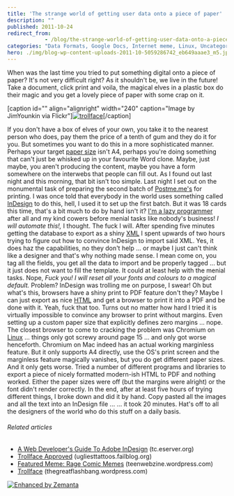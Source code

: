 ```yaml
---
title: 'The strange world of getting user data onto a piece of paper'
description: ""
published: 2011-10-24
redirect_from: 
            - /blog/the-strange-world-of-getting-user-data-onto-a-piece-of-paper/swizec/2706
categories: "Data Formats, Google Docs, Internet meme, Linux, Uncategorized"
hero: ./img/blog-wp-content-uploads-2011-10-5059286742_eb649aaae3_m5.jpg
---
```

When was the last time you tried to put something digital onto a piece of paper? It&#x27;s not very difficult right? As it shouldn&#x27;t be, we live in the future! Take a document, click print and voila, the magical elves in a plastic box do their magic and you get a lovely piece of paper with some crap on it.

\[caption id=&quot;&quot; align=&quot;alignright&quot; width=&quot;240&quot; caption=&quot;Image by JimYounkin via Flickr&quot;][![trollface](./img/blog-wp-content-uploads-2011-10-5059286742_eb649aaae3_m5.jpg "trollface")](http://www.flickr.com/photos/37996586299@N01/5059286742)\[/caption]

If you don&#x27;t have a box of elves of your own, you take it to the nearest person who does, pay them the price of a tenth of gum and they do it for you. But sometimes you want to do this in a more sophisticated manner. Perhaps your target [paper size](http://en.wikipedia.org/wiki/Paper_size "Paper size") isn&#x27;t A4, perhaps you&#x27;re doing something that can&#x27;t just be whisked up in your favourite Word clone. Maybe, just maybe, you aren&#x27;t producing the content, maybe you have a form somewhere on the interwebs that people can fill out. As I found out last night and this morning, that bit isn&#x27;t too simple. Last night I set out on the monumental task of preparing the second batch of [Postme.me&#x27;s](http://postme.me) for printing. I was once told that everybody in the world uses something called [InDesign](http://www.adobe.com/products/indesign/main.html "Adobe InDesign") to do this, hell, I used it to set up the first batch. But it was 18 cards this time, that&#x27;s a bit much to do by hand isn&#x27;t it? [I&#x27;m a lazy programmer](http://swizec.com/blog/programmers-are-fucking-lazy/swizec/2648 "Programmers are fucking lazy") after all and my kind cowers before menial tasks like nobody&#x27;s business! _I will automate this!,_ I thought. The fuck I will. After spending five minutes getting the database to export as a shiny [XML](http://en.wikipedia.org/wiki/XML "XML") I spent upwards of two hours trying to figure out how to convince InDesign to import said XML. Yes, it does haz the capabilities, no they don&#x27;t help ... or maybe I just can&#x27;t think like a designer and that&#x27;s why nothing made sense. I mean come on, you tag all the fields, you get all the data to import and be properly tagged ... but it just does not want to fill the template. It could at least help with the menial tasks. Nope, _Fuck you! I will reset all your fonts and colours to a magical default._ Problem? InDesign was trolling me on purpose, I swear! Oh but what&#x27;s this, browsers have a shiny print to PDF feature don&#x27;t they? Maybe I can just export as nice [HTML](http://en.wikipedia.org/wiki/HTML "HTML") and get a browser to print it into a PDF and be done with it. Yeah, fuck that too. Turns out no matter how hard I tried it is virtually impossible to convince any browser to print without margins. Even setting up a custom paper size that explicitly defines zero margins ... nope. The closest browser to come to cracking the problem was Chromium on [Linux](http://www.kernel.org/ "Linux") ... things only got screwy around page 15 ... and only got worse henceforth. Chromium on Mac indeed has an actual working marginless feature. But it only supports A4 directly, use the OS&#x27;s print screen and the marginless feature magically vanishes, but you do get different paper sizes. And it only gets worse. Tried a number of different programs and libraries to export a piece of nicely formatted modern-ish HTML to PDF and nothing worked. Either the paper sizes were off (but the margins were alright) or the font didn&#x27;t render correctly. In the end, after at least five hours of trying different things, I broke down and did it by hand. Copy pasted all the images and all the text into an InDesign file ... ... it took 20 minutes. Hat&#x27;s off to all the designers of the world who do this stuff on a daily basis.

###### Related articles

- [A Web Developer&#x27;s Guide To Adobe InDesign](http://tc.eserver.org/38079.html) (tc.eserver.org)
- [Trollface Approved](http://ugliesttattoos.failblog.org/2011/10/23/funny-tattoos-trollface-approved/) (ugliesttattoos.failblog.org)
- [Featured Meme: Rage Comic Memes](http://teenwebzine.wordpress.com/2011/05/18/featured-meme-rage-comic-memes/) (teenwebzine.wordpress.com)
- [Trollface](http://thegreatflashbang.wordpress.com/2011/10/16/874/) (thegreatflashbang.wordpress.com)

[![Enhanced by Zemanta](http://img.zemanta.com/zemified_e.png?x-id=38b6b8c0-faa8-4a03-8cc1-ecbcf3788301)](http://www.zemanta.com/ "Enhanced by Zemanta")